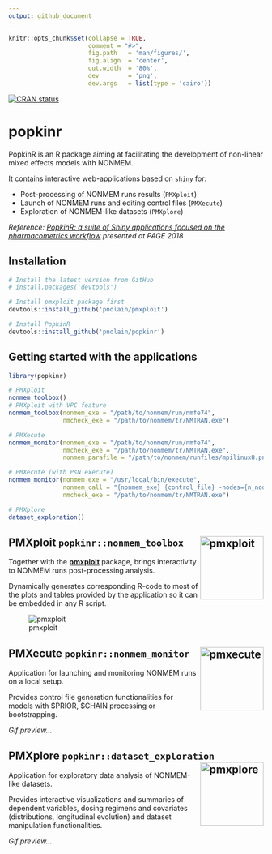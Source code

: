 ```yaml
---
output: github_document
---
```


<!-- README.md is generated from README.Rmd. Please edit that file -->

```r
knitr::opts_chunk$set(collapse = TRUE,
                      comment = "#>",
                      fig.path   = 'man/figures/',
                      fig.align  = 'center',
                      out.width  = '80%', 
                      dev        = 'png',
                      dev.args   = list(type = 'cairo'))
```

[![CRAN status](https://www.r-pkg.org/badges/version/popkinr)](https://cran.r-project.org/package=popkinr)

# popkinr

PopkinR is an R package aiming at facilitating the development of non-linear mixed effects models with NONMEM.

It contains interactive web-applications based on `shiny` for:

* Post-processing of NONMEM runs results (`PMXploit`)
* Launch of NONMEM runs and editing control files (`PMXecute`)
* Exploration of NONMEM-like datasets (`PMXplore`)

*Reference: [PopkinR: a suite of Shiny applications focused on the pharmacometrics workflow](https://www.page-meeting.org/pdf_assets/7336-PAGE%20Poster%20PopkinR%20-%20Final%20version.pdf) presented at PAGE 2018*

## Installation

``` r
# Install the latest version from GitHub
# install.packages('devtools')

# Install pmxploit package first
devtools::install_github('pnolain/pmxploit')

# Install PopkinR
devtools::install_github('pnolain/popkinr')
```

## Getting started with the applications

```r
library(popkinr)

# PMXploit
nonmem_toolbox()
# PMXploit with VPC feature
nonmem_toolbox(nonmem_exe = "/path/to/nonmem/run/nmfe74",
               nmcheck_exe = "/path/to/nonmem/tr/NMTRAN.exe")

# PMXecute
nonmem_monitor(nonmem_exe = "/path/to/nonmem/run/nmfe74",
               nmcheck_exe = "/path/to/nonmem/tr/NMTRAN.exe",
               nonmem_parafile = "/path/to/nonmem/runfiles/mpilinux8.pnm")

# PMXecute (with PsN execute)
nonmem_monitor(nonmem_exe = "/usr/local/bin/execute",
               nonmem_call = "{nonmem_exe} {control_file} -nodes={n_nodes}",
               nmcheck_exe = "/path/to/nonmem/tr/NMTRAN.exe")

# PMXplore
dataset_exploration()
```

## PMXploit `popkinr::nonmem_toolbox` <img id="logo" src="pkgdown/pmxploit.svg" alt="pmxploit" width="125px" align="right" />

Together with the [**pmxploit**](https://github.com/pnolain/pmxploit) package, brings interactivity to NONMEM runs post-processing analysis.

Dynamically generates corresponding R-code to most of the plots and tables provided by the application so it can be embedded in any R script.

![pmxploit](pkgdown/pmxploit.gif)


## PMXecute `popkinr::nonmem_monitor` <img id="logo" src="pkgdown/pmxecute.svg" alt="pmxecute" width="125px" align="right" />

Application for launching and monitoring NONMEM runs on a local setup.

Provides control file generation functionalities for models with $PRIOR, $CHAIN processing or bootstrapping.

*Gif preview...*

## PMXplore `popkinr::dataset_exploration` <img id="logo" src="pkgdown/pmxplore.svg" alt="pmxplore" width="125px" align="right" />

Application for exploratory data analysis of NONMEM-like datasets.

Provides interactive visualizations and summaries of dependent variables, dosing regimens and covariates (distributions, longitudinal evolution) and dataset manipulation functionalities.

*Gif preview...*

